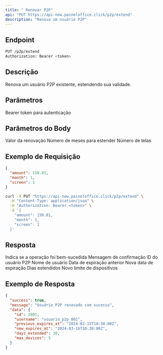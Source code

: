 ```yaml
---
title: " Renovar P2P"
api: "PUT https://api-new.paineloffice.click/p2p/extend"
description: "Renova um usuário P2P"
---
```


## Endpoint

<CodeGroup>

```bash Requisição
PUT /p2p/extend
Authorization: Bearer <token>
```

</CodeGroup>

## Descrição

Renova um usuário P2P existente, estendendo sua validade.

## Parâmetros

<ParamField header="Authorization" type="string" required>
  Bearer token para autenticação
</ParamField>

## Parâmetros do Body

<ParamField body="amount" type="number" required>
  Valor da renovação
</ParamField>

<ParamField body="month" type="integer" required>
  Número de meses para estender
</ParamField>

<ParamField body="screen" type="integer" required>
  Número de telas
</ParamField>

## Exemplo de Requisição

<CodeGroup>

```json TryIt
{
  "amount": 150.01,
  "month": 1,
  "screen": 1
}
```

```bash cURL
curl -X PUT "https://api-new.paineloffice.click/p2p/extend" \
  -H "Content-Type: application/json" \
  -H "Authorization: Bearer <token>" \
  -d '{
    "amount": 150.01,
    "month": 1,
    "screen": 1
  }'
```

</CodeGroup>

## Resposta

<ResponseField name="success" type="boolean">
  Indica se a operação foi bem-sucedida
</ResponseField>

<ResponseField name="message" type="string">
  Mensagem de confirmação
</ResponseField>

<ResponseField name="data" type="object">
  <Expandable title="properties">
    <ResponseField name="id" type="integer">
      ID do usuário P2P
    </ResponseField>
    <ResponseField name="username" type="string">
      Nome de usuário
    </ResponseField>
    <ResponseField name="previous_expires_at" type="string">
      Data de expiração anterior
    </ResponseField>
    <ResponseField name="new_expires_at" type="string">
      Nova data de expiração
    </ResponseField>
    <ResponseField name="days_extended" type="integer">
      Dias estendidos
    </ResponseField>
    <ResponseField name="max_devices" type="integer">
      Novo limite de dispositivos
    </ResponseField>
  </Expandable>
</ResponseField>

## Exemplo de Resposta

```json
{
  "success": true,
  "message": "Usuário P2P renovado com sucesso",
  "data": {
    "id": 2001,
    "username": "usuario_p2p_001",
    "previous_expires_at": "2024-02-15T10:30:00Z",
    "new_expires_at": "2024-03-16T10:30:00Z",
    "days_extended": 30,
    "max_devices": 5
  }
}
```
